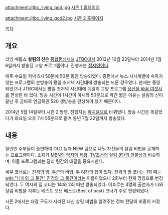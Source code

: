 attachment:/jtbc_living_god.jpg
[http://culture.jtbc.co.kr/living/ 시즌 1 홈페이지]

attachment:/jtbc_living_god2.jpg
[http://culture.jtbc.joins.com/living2/ 시즌 2 홈페이지]

[[목차]]
== 개요 ==
리빙 배틀쇼 '''살림의 신'''은 [[종합편성채널]] [[JTBC]]에서 2013년 10월 23일부터 2014년 1월 8일까지 방송된 교양 프로그램이다. 진행자는 [[정지영]]이다.

매주 수요일 저녁 6시 50분에 50분 동안 방송되었다. 종편에서 뉴스·시사계열에 속하지 않는 프로그램의 본방송이 평일 초저녁 시간대에 방송되는 드문 경우였다. 현재는 종영되었으나 JTBC에서는 평일 초저녁 시간대에 데일리 교양 프로그램 [[당신을 바꿀 여섯시]]를 편성한 바 있다. 방송 시간이 1시간이 아니라 50분으로 약간 짧은 이유는 살림의 신이 끝난 후 곧바로 연금복권 520 생방송을 편성해야 했기 때문이다.

2014년 5월 14일부터 시즌 2 방영. 진행자는 [[박지윤(MC)|박지윤]]으로 바뀌었다. 방송 시간은 똑같았다가 화요일 오후 7시 55분으로 옮겨 동년 7월 22일까지 방송했다.
== 내용 ==
일반인 주부들이 출연하여 OLD 팀과 NEW 팀으로 나눠 자신들의 살림 비법을 공개하는 프로그램이다. 소재가 [[MBN]]의 [[엄지의 제왕]], [[TV조선]]의 [[살림 9단의 만물상]]과 비슷하며, 이들 프로그램과는 달리 팀간의 대결을 중요시한다.

세부 코너로는 [[진격]]의 맘, 주군의 비법, 두 여자의 집이 있다. 진격의 맘 코너는 1회 때는 [[wiki:"남자의 그 물건" 진격의 그 물건]]이라는 이름이었으나 2회부터 현재 명칭으로 변경되었다. 두 여자의 집 코너는 1회와 2회 때만 방송되었다. 이후로는 4명의 출연자가 나와 살림 비법을 겨루는 베스트 오브 베스트(Best of best) 코너가 주로 편성되었다.

시즌 2에서는 대결 구도가 사라진 대신 살림 비법을 알려주는 정보 전달의 비중이 커졌다.
